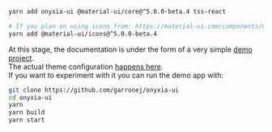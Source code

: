 
<Meta title="Quick start" />

```bash
yarn add onyxia-ui @material-ui/core@^5.0.0-beta.4 tss-react

# If you plan on using icons from: https://material-ui.com/components/material-icons/
yarn add @material-ui/icons@^5.0.0-beta.4
```

At this stage, the documentation is under the form of a very simple [demo project](https://github.com/garronej/onyxia-ui/tree/main/src/test).  
The actual theme configuration [happens here](https://github.com/garronej/onyxia-ui/blob/main/src/test/src/theme.ts).  
If you want to experiment with it you can run the demo app with:

```bash
git clone https://github.com/garronej/onyxia-ui
cd onyxia-ui
yarn
yarn build
yarn start
```

